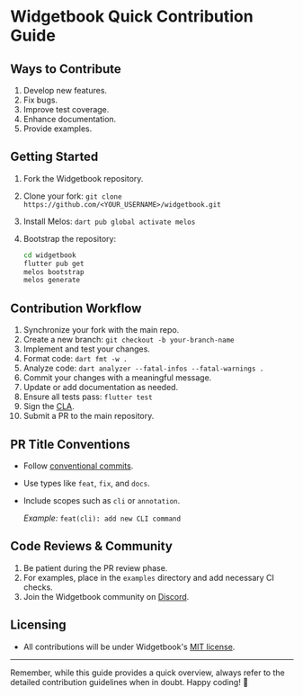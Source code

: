 # Widgetbook Quick Contribution Guide

## Ways to Contribute

1. Develop new features.
2. Fix bugs.
3. Improve test coverage.
4. Enhance documentation.
5. Provide examples.

## Getting Started

1. Fork the Widgetbook repository.
2. Clone your fork:
   `git clone https://github.com/<YOUR_USERNAME>/widgetbook.git`
3. Install Melos: `dart pub global activate melos`
4. Bootstrap the repository:

   ```bash
   cd widgetbook
   flutter pub get
   melos bootstrap
   melos generate
   ```

## Contribution Workflow

1. Synchronize your fork with the main repo.
2. Create a new branch: `git checkout -b your-branch-name`
3. Implement and test your changes.
4. Format code: `dart fmt -w .`
5. Analyze code: `dart analyzer --fatal-infos --fatal-warnings .`
6. Commit your changes with a meaningful message.
7. Update or add documentation as needed.
8. Ensure all tests pass: `flutter test`
9. Sign the
   [CLA](https://docs.google.com/forms/d/e/1FAIpQLScuRfjUzENsLsmQgqZlGLxMKbFi7zuXoPARyXytoyQrq7ntUw/viewform).
10. Submit a PR to the main repository.

## PR Title Conventions

- Follow [conventional commits](https://www.conventionalcommits.org/en/v1.0.0/).
- Use types like `feat`, `fix`, and `docs`.
- Include scopes such as `cli` or `annotation`.

  _Example:_ `feat(cli): add new CLI command`

## Code Reviews & Community

1. Be patient during the PR review phase.
2. For examples, place in the `examples` directory and add necessary CI checks.
3. Join the Widgetbook community on [Discord](https://discord.gg/zT4AMStAJA).

## Licensing

- All contributions will be under Widgetbook's
  [MIT license](https://github.com/widgetbook/widgetbook/blob/main/LICENSE).

---

Remember, while this guide provides a quick overview, always refer to the
detailed contribution guidelines when in doubt. Happy coding! 🌟
